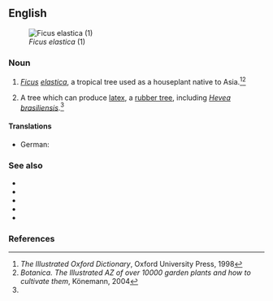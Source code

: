 ==English==
[[Image:Ficus elastica1.jpg|thumb|''Ficus elastica'' (1)]]

===Noun===
{{en-noun|head=[[rubber]] [[plant]]}}

# {{context|botany|lang=en}} ''[[Ficus]] [[elastica]]'', a tropical tree used as a houseplant native to Asia.<ref name="Illustr. Oxford 1998">''The Illustrated Oxford Dictionary'', Oxford University Press, 1998</ref><ref>''Botanica. The Illustrated AZ of over 10000 garden plants and how to cultivate them'', Könemann, 2004</ref>
# {{context|botany|lang=en}} A tree which can produce [[latex]], a [[rubber tree]], including ''[[Hevea]] [[brasiliensis]]''.<ref name="Illustr. Oxford 1998"/>

====Translations====
{{trans-top|''Ficus elastica''}}
* German: {{t+|de|Gummibaum|m}}
{{trans-mid}}
{{trans-bottom}}

===See also===
* {{pedialite}}
* {{pedialite|Ficus elastica}}
* {{specieslite|Ficus elastica}}
* {{pedialite|Hevea brasiliensis}}
* {{specieslite|Hevea brasiliensis}}

===References===
<references/>
